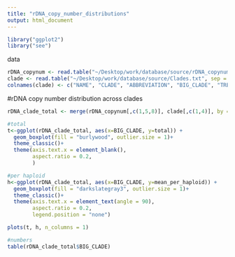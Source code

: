 ```yaml
---
title: "rDNA_copy_number_distributions"
output: html_document
---
```


```r
library("ggplot2")
library("see")
```

data
```r
rDNA_copynum <- read.table("~/Desktop/work/database/source/rDNA_copynumber.txt", sep = "\t", header = T)
clade <- read.table("~/Desktop/work/database/source/Clades.txt", sep = "\t", header = T)
colnames(clade) <- c("NAME", "CLADE", "ABBREVIATION", "BIG_CLADE", "TREE_PAPER")
```

#rDNA copy number distribution across clades
```r
rDNA_clade_total <- merge(rDNA_copynum[,c(1,5,8)], clade[,c(1,4)], by = "NAME")

```

```r
#total
t<-ggplot(rDNA_clade_total, aes(x=BIG_CLADE, y=total)) + 
  geom_boxplot(fill = "burlywood", outlier.size = 1)+
  theme_classic()+
  theme(axis.text.x = element_blank(),
        aspect.ratio = 0.2,
        )

#per haploid
h<-ggplot(rDNA_clade_total, aes(x=BIG_CLADE, y=mean_per_haploid)) + 
  geom_boxplot(fill = "darkslategray3", outlier.size = 1)+
  theme_classic()+
  theme(axis.text.x = element_text(angle = 90),
        aspect.ratio = 0.2,
        legend.position = "none")

plots(t, h, n_columns = 1)

#numbers
table(rDNA_clade_total$BIG_CLADE)

```
